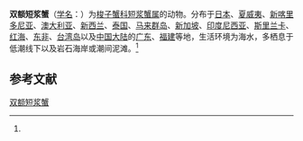 {{Speciesbox
| name = 双额短浆蟹
| status = 
| status_system = 
| image = 
| genus = Thalamita
| species = sima
| authority = (H. Milne-Edwards, 1834)<ref name='id11687'>{{cite web| url =http://www.bioinfo.cn/db05/BjdwSpecies.php?action=view&id=11687| title =双额短浆蟹| work =《中国动物物种编目数据库》| publisher =中国科学院微生物研究所| author =中国科学院动物研究所| accessdate =2009-04-28| deadurl =yes| archiveurl =https://web.archive.org/web/20160305045906/http://www.bioinfo.cn/db05/BjdwSpecies.php?action=view&id=11687| archivedate =2016-03-05}}</ref>
}}

'''双额短浆蟹'''（[[学名|学名]]：{{lang|la|''Thalamita sima''}}）为[[梭子蟹科|梭子蟹科]][[短浆蟹属|短浆蟹属]]的动物。分布于[[日本|日本]]、[[夏威夷|夏威夷]]、[[新喀里多尼亚|新喀里多尼亚]]、[[澳大利亚|澳大利亚]]、[[新西兰|新西兰]]、[[泰国|泰国]]、[[马来群岛|马来群岛]]、[[新加坡|新加坡]]、[[印度尼西亚|印度尼西亚]]、[[斯里兰卡|斯里兰卡]]、[[红海|红海]]、[[东非|东非]]、[[台湾岛|台湾岛]]以及[[中国大陆|中国大陆]]的[[广东|广东]]、[[福建|福建]]等地，生活环境为海水，多栖息于低潮线下以及岩石海岸或潮间泥滩。<ref name='id11687'/>

== 参考文献 ==
{{reflist}}

{{Wikispecies|Thalamita sima}}
{{Taxonbar|from=Q4482595}}

[[Category:短浆蟹属|双额短浆蟹]]


{{螃蟹小作品}}